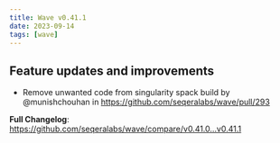 ```yaml
---
title: Wave v0.41.1
date: 2023-09-14
tags: [wave]
---
```


## Feature updates and improvements

- Remove unwanted code from singularity spack build by @munishchouhan in https://github.com/seqeralabs/wave/pull/293

**Full Changelog**: https://github.com/seqeralabs/wave/compare/v0.41.0...v0.41.1
